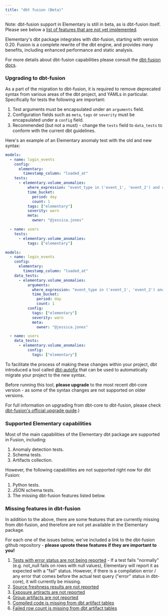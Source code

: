 ```yaml
---
title: "dbt fusion (Beta)"
---
```


<Note>Note: dbt-fusion support in Elementary is still in beta, as is dbt-fusion itself. Please see below a [list of features that are not yet implemented](/oss/integrations/dbt-fusion#missing-features-in-dbt-fusion).</Note>

Elementary's dbt package integrates with dbt-fusion, starting with version 0.20.
Fusion is a complete rewrite of the dbt engine, and provides many benefits, including enhanced performance and static analysis. 

For more details about dbt-fusion capabilities please consult the [dbt-fusion docs](https://docs.getdbt.com/docs/fusion/about-fusion).

### Upgrading to dbt-fusion

As a part of the migration to dbt-fusion, it is required to remove deprecated syntax from various areas of the dbt project, and YAMLs in particular.
Specifically for tests the following are important:

1. Test arguments must be encapsulated under an `arguments` field.
2. Configuration fields such as `meta`, `tags` or `severity` must be encapsulated under a `config` field.
3. Recommended (but not a must) - change the `tests` field to `data_tests` to conform with the current dbt guidelines.

Here's an example of an Elementary anomaly test with the old and new syntax:

<CodeGroup>

```yml Old syntax
models:
  - name: login_events
    config:
      elementary:
        timestamp_column: "loaded_at"
    tests:
      - elementary.volume_anomalies:
          where_expression: "event_type in ('event_1', 'event_2') and country_name != 'unwanted country'"
          time_bucket:
            period: day
            count: 1
          tags: ["elementary"]
          severity: warn
          meta:
            owner: "@jessica.jones"

  - name: users
    tests:
      - elementary.volume_anomalies:
          tags: ["elementary"]
```

```yml New syntax
models:
  - name: login_events
    config:
      elementary:
        timestamp_column: "loaded_at"
    data_tests:
      - elementary.volume_anomalies:
          arguments:
            where_expression: "event_type in ('event_1', 'event_2') and country_name != 'unwanted country'"
            time_bucket:
              period: day
              count: 1
          config:
            tags: ["elementary"]
            severity: warn
            meta:
              owner: "@jessica.jones"

  - name: users
    data_tests:
      - elementary.volume_anomalies:
          config:
            tags: ["elementary"]
```

</CodeGroup>

To facilitate the process of making these changes within your project, dbt introduced a tool called [dbt-autofix](https://github.com/dbt-labs/dbt-autofix) that 
can be used to automatically migrate your project to the new syntax.

Before running this tool, **please upgrade** to the most recent dbt-core version - as some of the syntax changes are not supported on older versions.

For full information on upgrading from dbt-core to dbt-fusion, please check [dbt-fusion's official upgrade guide](https://docs.getdbt.com/docs/dbt-versions/core-upgrade/upgrading-to-fusion).)


### Supported Elementary capabilities

Most of the main capabilities of the Elementary dbt package are supported in Fusion, including:
1. Anomaly detection tests.
2. Schema tests.
3. Artifacts collection.

However, the following capabilities are not supported right now for dbt Fusion:
1. Python tests.
2. JSON schema tests.
3. The missing dbt-fusion features listed below.

### Missing features in dbt-fusion

In addition to the above, there are some features that are currently missing from dbt-fusion, and therefore are not yet available in the Elementary package.

For each one of the issues below, we've included a link to the dbt-fusion github repository - **please upvote these features if they are important to you!**

1. [Tests with error status are not being reported](https://github.com/dbt-labs/dbt-fusion/issues/686) - If a test fails "normally" (e.g. not_null fails on rows with null values), Elementary will report it as expected with a "fail" status. 
However, if there is a compilation error / any error that comes before the actual test query ("error" status in dbt-core), it will currently be missing.
2. [Source freshness results are not reported](https://github.com/dbt-labs/dbt-fusion/issues/720)
3. [Exposure artiracts are not reported](https://github.com/dbt-labs/dbt-fusion/issues/859)
4. [Group artifacts are not reported](https://github.com/dbt-labs/dbt-fusion/issues/25)
5. [Compiled code is missing from dbt artifact tables](https://github.com/dbt-labs/dbt-fusion/issues/723)
6. [Failed row count is missing from dbt artifact tables](https://github.com/dbt-labs/dbt-fusion/issues/724)

